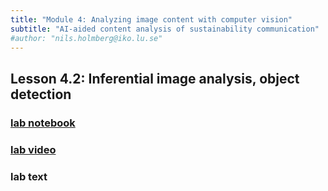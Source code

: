 ```yaml
---
title: "Module 4: Analyzing image content with computer vision"
subtitle: "AI-aided content analysis of sustainability communication"
#author: "nils.holmberg@iko.lu.se"
---
```


## Lesson 4.2: Inferential image analysis, object detection

### [lab notebook](4-2-3-computer-lab-notebook.ipynb){target="_blank"}

### [lab video](video-url.mp4){target="_blank"}

### lab text



